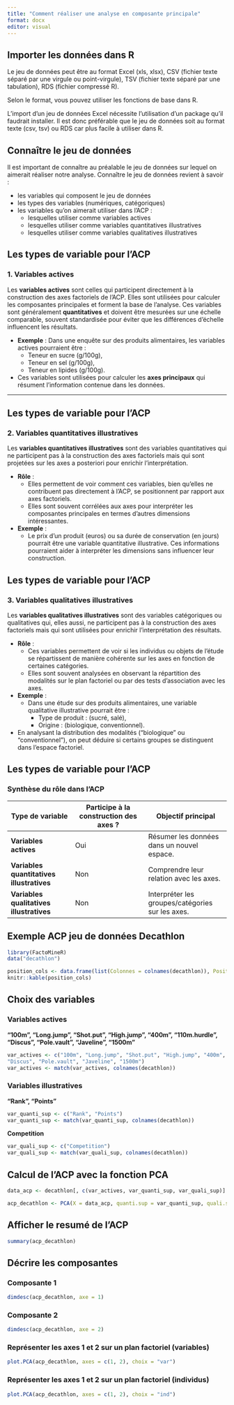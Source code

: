```yaml
---
title: "Comment réaliser une analyse en composante principale"
format: docx
editor: visual
---
```


## Importer les données dans R

Le jeu de données peut être au format Excel (xls, xlsx), CSV (fichier texte séparé par une virgule ou point-virgule), TSV (fichier texte séparé par une tabulation), RDS (fichier compressé R).

Selon le format, vous pouvez utiliser les fonctions de base dans R.

L'import d'un jeu de données Excel nécessite l'utilisation d'un package qu'il faudrait installer. Il est donc préférable que le jeu de données soit au format texte (csv, tsv) ou RDS car plus facile à utiliser dans R.

## Connaître le jeu de données

Il est important de connaître au préalable le jeu de données sur lequel on aimerait réaliser notre analyse. Connaître le jeu de données revient à savoir :

-   les variables qui composent le jeu de données\
-   les types des variables (numériques, catégoriques)\
-   les variables qu'on aimerait utiliser dans l'ACP :
    -   lesquelles utiliser comme variables actives\
    -   lesquelles utiliser comme variables quantitatives illustratives\
    -   lesquelles utiliser comme variables qualitatives illustratives

## Les types de variable pour l'ACP

### 1. **Variables actives**

Les **variables actives** sont celles qui participent directement à la construction des axes factoriels de l'ACP. Elles sont utilisées pour calculer les composantes principales et forment la base de l'analyse. Ces variables sont généralement **quantitatives** et doivent être mesurées sur une échelle comparable, souvent standardisée pour éviter que les différences d'échelle influencent les résultats.

-   **Exemple** : Dans une enquête sur des produits alimentaires, les variables actives pourraient être :
    -   Teneur en sucre (g/100g),
    -   Teneur en sel (g/100g),
    -   Teneur en lipides (g/100g).
-   Ces variables sont utilisées pour calculer les **axes principaux** qui résument l'information contenue dans les données.

------------------------------------------------------------------------

## Les types de variable pour l'ACP

### 2. **Variables quantitatives illustratives**

Les **variables quantitatives illustratives** sont des variables quantitatives qui ne participent pas à la construction des axes factoriels mais qui sont projetées sur les axes a posteriori pour enrichir l'interprétation.

-   **Rôle** :
    -   Elles permettent de voir comment ces variables, bien qu'elles ne contribuent pas directement à l'ACP, se positionnent par rapport aux axes factoriels.
    -   Elles sont souvent corrélées aux axes pour interpréter les composantes principales en termes d'autres dimensions intéressantes.
-   **Exemple** :
    -   Le prix d’un produit (euros) ou sa durée de conservation (en jours) pourrait être une variable quantitative illustrative. Ces informations pourraient aider à interpréter les dimensions sans influencer leur construction.

## Les types de variable pour l'ACP

### 3. **Variables qualitatives illustratives**

Les **variables qualitatives illustratives** sont des variables catégoriques ou qualitatives qui, elles aussi, ne participent pas à la construction des axes factoriels mais qui sont utilisées pour enrichir l'interprétation des résultats.

-   **Rôle** :
    -   Ces variables permettent de voir si les individus ou objets de l’étude se répartissent de manière cohérente sur les axes en fonction de certaines catégories.
    -   Elles sont souvent analysées en observant la répartition des modalités sur le plan factoriel ou par des tests d’association avec les axes.
-   **Exemple** :
    -   Dans une étude sur des produits alimentaires, une variable qualitative illustrative pourrait être :
        -   Type de produit : (sucré, salé),
        -   Origine : (biologique, conventionnel).
-   En analysant la distribution des modalités ("biologique" ou "conventionnel"), on peut déduire si certains groupes se distinguent dans l’espace factoriel.

## Les types de variable pour l'ACP

### Synthèse du rôle dans l'ACP

| Type de variable | Participe à la construction des axes ? | Objectif principal |
|---------------------|------------------------|---------------------------|
| **Variables actives** | Oui | Résumer les données dans un nouvel espace. |
| **Variables quantitatives illustratives** | Non | Comprendre leur relation avec les axes. |
| **Variables qualitatives illustratives** | Non | Interpréter les groupes/catégories sur les axes. |

## Exemple ACP jeu de données Decathlon

```r
library(FactoMineR)
data("decathlon")
```

```r
position_cols <- data.frame(list(Colonnes = colnames(decathlon)), Position = seq_len(length(colnames(decathlon))), Type = sapply(decathlon, class), row.names = NULL)
knitr::kable(position_cols)
```


## Choix des variables 

### Variables actives 

**"100m", "Long.jump", "Shot.put", "High.jump", "400m", "110m.hurdle", 
"Discus", "Pole.vault", "Javeline", "1500m"**

```r
var_actives <- c("100m", "Long.jump", "Shot.put", "High.jump", "400m", "110m.hurdle", 
"Discus", "Pole.vault", "Javeline", "1500m")
var_actives <- match(var_actives, colnames(decathlon))
```

### Variables illustratives

**"Rank", "Points"**

```r
var_quanti_sup <- c("Rank", "Points")
var_quanti_sup <- match(var_quanti_sup, colnames(decathlon))
```


**Competition** 

```r
var_quali_sup <- c("Competition")
var_quali_sup <- match(var_quali_sup, colnames(decathlon))
```


## Calcul de l'ACP avec la fonction PCA 

```r
data_acp <- decathlon[, c(var_actives, var_quanti_sup, var_quali_sup)]

acp_decathlon <- PCA(X = data_acp, quanti.sup = var_quanti_sup, quali.sup = var_quali_sup, graph = F)
```

## Afficher le resumé de l'ACP

```r
summary(acp_decathlon)
```


## Décrire les composantes 

### Composante 1 

```r
dimdesc(acp_decathlon, axe = 1)
```

### Composante 2 


```r
dimdesc(acp_decathlon, axe = 2)
```
### Représenter les axes 1 et 2 sur un plan factoriel (variables)

```r
plot.PCA(acp_decathlon, axes = c(1, 2), choix = "var")
```
### Représenter les axes 1 et 2 sur un plan factoriel (individus)

```r
plot.PCA(acp_decathlon, axes = c(1, 2), choix = "ind")
```

